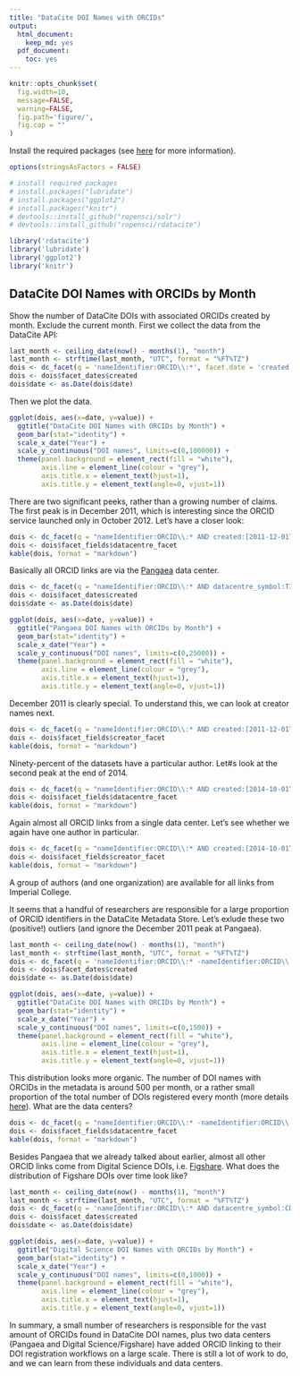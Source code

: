 ```yaml
---
title: "DataCite DOI Names with ORCIDs"
output:
  html_document:
    keep_md: yes
  pdf_document:
    toc: yes
---
```


```r
knitr::opts_chunk$set(
  fig.width=10,
  message=FALSE,
  warning=FALSE,
  fig.path='figure/',
  fig.cap = ""
)
```

Install the required packages (see [here](https://github.com/ropensci/rdatacite) for more information).

```r
options(stringsAsFactors = FALSE)

# install required packages
# install.packages("lubridate")
# install.packages("ggplot2")
# install.packages("knitr")
# devtools::install_github("ropensci/solr")
# devtools::install_github("ropensci/rdatacite")

library('rdatacite')
library('lubridate')
library('ggplot2')
library('knitr')
```

## DataCite DOI Names with ORCIDs by Month

Show the number of DataCite DOIs with associated ORCIDs created by month. Exclude the current month. First we collect the data from the DataCite API:

```r
last_month <- ceiling_date(now() - months(1), "month")
last_month <- strftime(last_month, "UTC", format = "%FT%TZ")
dois <- dc_facet(q = 'nameIdentifier:ORCID\\:*', facet.date = 'created', facet.date.start = "2011-01-01T00:00:00Z", facet.date.end = last_month, facet.date.gap = "+1MONTH")
dois <- dois$facet_dates$created
dois$date <- as.Date(dois$date)
```

Then we plot the data.

```r
ggplot(dois, aes(x=date, y=value)) +
  ggtitle("DataCite DOI Names with ORCIDs by Month") +
  geom_bar(stat="identity") +
  scale_x_date("Year") +
  scale_y_continuous("DOI names", limits=c(0,100000)) +
  theme(panel.background = element_rect(fill = "white"),
        axis.line = element_line(colour = "grey"),
        axis.title.x = element_text(hjust=1),
        axis.title.y = element_text(angle=0, vjust=1))
```

There are two significant peeks, rather than a growing number of claims. The first peak is in December 2011, which is interesting since the ORCID service launched only in October 2012. Let's have a closer look:

```r
dois <- dc_facet(q = "nameIdentifier:ORCID\\:* AND created:[2011-12-01T00:00:00Z TO 2011-12-31T23:59:59Z]",facet.field = 'datacentre_facet', facet.sort = 'count', facet.limit = 5)
dois <- dois$facet_fields$datacentre_facet
kable(dois, format = "markdown")
```

Basically all ORCID links are via the [Pangaea](http://pangaea.de/) data center.

```r
dois <- dc_facet(q = "nameIdentifier:ORCID\\:* AND datacentre_symbol:TIB.PANGAEA", facet.date = 'created', facet.date.start = "2011-01-01T00:00:00Z", facet.date.end = last_month, facet.date.gap = "+1MONTH")
dois <- dois$facet_dates$created
dois$date <- as.Date(dois$date)
```

```r
ggplot(dois, aes(x=date, y=value)) +
  ggtitle("Pangaea DOI Names with ORCIDs by Month") +
  geom_bar(stat="identity") +
  scale_x_date("Year") +
  scale_y_continuous("DOI names", limits=c(0,25000)) +
  theme(panel.background = element_rect(fill = "white"),
        axis.line = element_line(colour = "grey"),
        axis.title.x = element_text(hjust=1),
        axis.title.y = element_text(angle=0, vjust=1))
```

December 2011 is clearly special. To understand this, we can look at creator names next.

```r
dois <- dc_facet(q = "nameIdentifier:ORCID\\:* AND created:[2011-12-01T00:00:00Z TO 2011-12-31T23:59:59Z] AND datacentre_symbol:TIB.PANGAEA",facet.field = 'creator_facet', facet.sort = 'count', facet.limit = 5)
dois <- dois$facet_fields$creator_facet
kable(dois, format = "markdown")
```

Ninety-percent of the datasets have a particular author. Let#s look at the second peak at the end of 2014.

```r
dois <- dc_facet(q = "nameIdentifier:ORCID\\:* AND created:[2014-10-01T00:00:00Z TO 2015-01-31T23:59:59Z]",facet.field = 'datacentre_facet', facet.sort = 'count', facet.limit = 5)
dois <- dois$facet_fields$datacentre_facet
kable(dois, format = "markdown")
```

Again almost all ORCID links from a single data center. Let's see whether we again have one author in particular.

```r
dois <- dc_facet(q = "nameIdentifier:ORCID\\:* AND created:[2014-10-01T00:00:00Z TO 2015-01-31T23:59:59Z] AND datacentre_symbol:BL.IMPERIAL",facet.field = 'creator_facet', facet.sort = 'count', facet.limit = 7)
dois <- dois$facet_fields$creator_facet
kable(dois, format = "markdown")
```

A group of authors (and one organization) are available for all links from Imperial College.

It seems that a handful of researchers are responsible for a large proportion of ORCID identifiers in the DataCite Metadata Store. Let's exlude these two (positive!) outliers (and ignore the December 2011 peak at Pangaea).

```r
last_month <- ceiling_date(now() - months(1), "month")
last_month <- strftime(last_month, "UTC", format = "%FT%TZ")
dois <- dc_facet(q = 'nameIdentifier:ORCID\\:* -nameIdentifier:ORCID\\:0000-0002-8635-8390 -nameIdentifier:ORCID\\:0000-0002-6100-4107', facet.date = 'created', facet.date.start = "2011-01-01T00:00:00Z", facet.date.end = last_month, facet.date.gap = "+1MONTH")
dois <- dois$facet_dates$created
dois$date <- as.Date(dois$date)
```

```r
ggplot(dois, aes(x=date, y=value)) +
  ggtitle("DataCite DOI Names with ORCIDs by Month") +
  geom_bar(stat="identity") +
  scale_x_date("Year") +
  scale_y_continuous("DOI names", limits=c(0,1500)) +
  theme(panel.background = element_rect(fill = "white"),
        axis.line = element_line(colour = "grey"),
        axis.title.x = element_text(hjust=1),
        axis.title.y = element_text(angle=0, vjust=1))
```

This distribution looks more organic. The number of DOI names with ORCIDs in the metadata is around 500 per month, or a rather small proportion of the total number of DOIs registered every month (more details [here](../overview.md)). What are the data centers?

```r
dois <- dc_facet(q = "nameIdentifier:ORCID\\:* -nameIdentifier:ORCID\\:0000-0002-8635-8390 -nameIdentifier:ORCID\\:0000-0002-6100-4107",facet.field = 'datacentre_facet', facet.sort = 'count', facet.limit = 5)
dois <- dois$facet_fields$datacentre_facet
kable(dois, format = "markdown")
```

Besides Pangaea that we already talked about earlier, almost all other ORCID links come from Digital Science DOIs, i.e. [Figshare](http://figshare.com/). What does the distribution of Figshare DOIs over time look like?

```r
last_month <- ceiling_date(now() - months(1), "month")
last_month <- strftime(last_month, "UTC", format = "%FT%TZ")
dois <- dc_facet(q = 'nameIdentifier:ORCID\\:* AND datacentre_symbol:CDL.DIGSCI -nameIdentifier:ORCID\\:0000-0002-8635-8390 -nameIdentifier:ORCID\\:0000-0002-6100-4107', facet.date = 'created', facet.date.start = "2011-01-01T00:00:00Z", facet.date.end = last_month, facet.date.gap = "+1MONTH")
dois <- dois$facet_dates$created
dois$date <- as.Date(dois$date)
```

```r
ggplot(dois, aes(x=date, y=value)) +
  ggtitle("Digital Science DOI Names with ORCIDs by Month") +
  geom_bar(stat="identity") +
  scale_x_date("Year") +
  scale_y_continuous("DOI names", limits=c(0,1000)) +
  theme(panel.background = element_rect(fill = "white"),
        axis.line = element_line(colour = "grey"),
        axis.title.x = element_text(hjust=1),
        axis.title.y = element_text(angle=0, vjust=1))
```

In summary, a small number of researchers is responsible for the vast amount of ORCIDs found in DataCite DOI names, plus two data centers (Pangaea and Digital Science/Figshare) have added ORCID linking to their DOI registration workflows on a large scale. There is still a lot of work to do, and we can learn from these individuals and data centers.